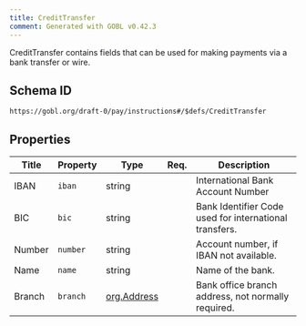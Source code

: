 ```yaml
---
title: CreditTransfer
comment: Generated with GOBL v0.42.3
---
```


CreditTransfer contains fields that can be used for making payments via a bank transfer or wire.

## Schema ID

`https://gobl.org/draft-0/pay/instructions#/$defs/CreditTransfer`

## Properties

| Title  | Property | Type                                | Req. | Description                                            |
|--------|----------|-------------------------------------|------|--------------------------------------------------------|
| IBAN   | `iban`   | string                              |      | International Bank Account Number                      |
| BIC    | `bic`    | string                              |      | Bank Identifier Code used for international transfers. |
| Number | `number` | string                              |      | Account number, if IBAN not available.                 |
| Name   | `name`   | string                              |      | Name of the bank.                                      |
| Branch | `branch` | [org.Address](/draft-0/org/address) |      | Bank office branch address, not normally required.     |

